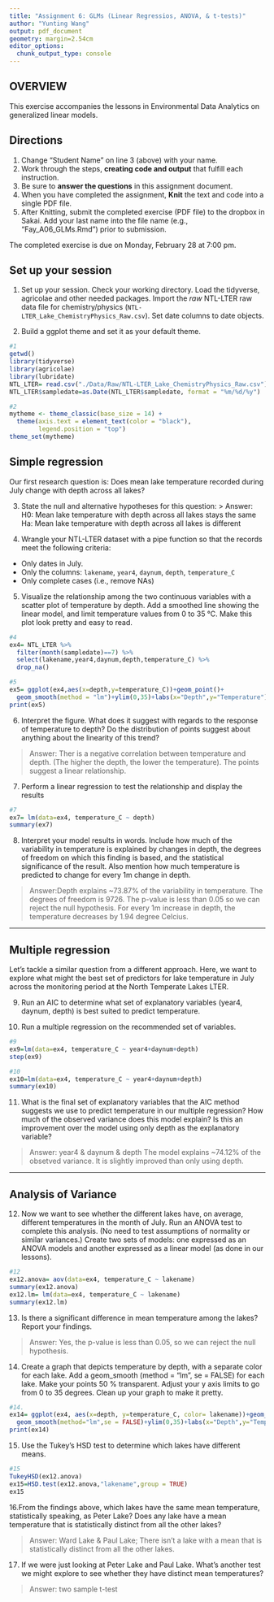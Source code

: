 ```yaml
---
title: "Assignment 6: GLMs (Linear Regressios, ANOVA, & t-tests)"
author: "Yunting Wang"
output: pdf_document
geometry: margin=2.54cm
editor_options: 
  chunk_output_type: console
---
```


## OVERVIEW

This exercise accompanies the lessons in Environmental Data Analytics on generalized linear models. 

## Directions
1. Change "Student Name" on line 3 (above) with your name.
2. Work through the steps, **creating code and output** that fulfill each instruction.
3. Be sure to **answer the questions** in this assignment document.
4. When you have completed the assignment, **Knit** the text and code into a single PDF file.
5. After Knitting, submit the completed exercise (PDF file) to the dropbox in Sakai. Add your last name into the file name (e.g., "Fay_A06_GLMs.Rmd") prior to submission.

The completed exercise is due on Monday, February 28 at 7:00 pm.

## Set up your session 
1. Set up your session. Check your working directory. Load the tidyverse, agricolae and other needed packages. Import the *raw* NTL-LTER raw data file for chemistry/physics (`NTL-LTER_Lake_ChemistryPhysics_Raw.csv`). Set date columns to date objects.

2. Build a ggplot theme and set it as your default theme.

```r
#1
getwd()
library(tidyverse)
library(agricolae)
library(lubridate)
NTL_LTER= read.csv("./Data/Raw/NTL-LTER_Lake_ChemistryPhysics_Raw.csv")
NTL_LTER$sampledate=as.Date(NTL_LTER$sampledate, format = "%m/%d/%y")

#2
mytheme <- theme_classic(base_size = 14) +
  theme(axis.text = element_text(color = "black"), 
        legend.position = "top")
theme_set(mytheme)

```

## Simple regression
Our first research question is: Does mean lake temperature recorded during July change with depth across all lakes?

3. State the null and alternative hypotheses for this question:
> Answer:
H0: Mean lake temperature with depth across all lakes stays the same
Ha: Mean lake temperature with depth across all lakes is different


4.  Wrangle your NTL-LTER dataset with a pipe function so that the records meet the following criteria: 
 * Only dates in July. 
 * Only the columns: `lakename`, `year4`, `daynum`, `depth`, `temperature_C`
 * Only complete cases (i.e., remove NAs)

5. Visualize the relationship among the two continuous variables with a scatter plot of temperature by depth. Add a smoothed line showing the linear model, and limit temperature values from 0 to 35 °C. Make this plot look pretty and easy to read.

```r
#4
ex4= NTL_LTER %>%
  filter(month(sampledate)==7) %>%
  select(lakename,year4,daynum,depth,temperature_C) %>%
  drop_na()

#5
ex5= ggplot(ex4,aes(x=depth,y=temperature_C))+geom_point()+
  geom_smooth(method = "lm")+ylim(0,35)+labs(x="Depth",y="Temperature")
print(ex5)
```


6. Interpret the figure. What does it suggest with regards to the response of temperature to depth? Do the distribution of points suggest about anything about the linearity of this trend?

> Answer: Ther is a negative correlation between temperature and depth. (The higher the depth, the lower the temperature). The points suggest a linear relationship.


7. Perform a linear regression to test the relationship and display the results

```r
#7
ex7= lm(data=ex4, temperature_C ~ depth)
summary(ex7)
```


8. Interpret your model results in words. Include how much of the variability in temperature is explained by changes in depth, the degrees of freedom on which this finding is based, and the statistical significance of the result. Also mention how much temperature is predicted to change for every 1m change in depth. 

> Answer:Depth explains ~73.87% of the variability in temperature. The degrees of freedom is 9726. The p-value is less than 0.05 so we can reject the null hypothesis. For every 1m increase in depth, the temperature decreases by 1.94 degree Celcius. 


---

## Multiple regression
Let's tackle a similar question from a different approach. Here, we want to explore what might the best set of predictors for lake temperature in July across the monitoring period at the North Temperate Lakes LTER. 


9. Run an AIC to determine what set of explanatory variables (year4, daynum, depth) is best suited to predict temperature.

10. Run a multiple regression on the recommended set of variables. 

```r
#9
ex9=lm(data=ex4, temperature_C ~ year4+daynum+depth)
step(ex9)

#10
ex10=lm(data=ex4, temperature_C ~ year4+daynum+depth)
summary(ex10)


```

11. What is the final set of explanatory variables that the AIC method suggests we use to predict temperature in our multiple regression? How much of the observed variance does this model explain? Is this an improvement over the model using only depth as the explanatory variable?

> Answer: year4 & daynum & depth
The model explains ~74.12% of the obsetved variance. It is slightly improved than only using depth.


---
## Analysis of Variance

12. Now we want to see whether the different lakes have, on average, different temperatures in the month of July. Run an ANOVA test to complete this analysis. (No need to test assumptions of normality or similar variances.) Create two sets of models: one expressed as an ANOVA models and another expressed as a linear model (as done in our lessons).

```r
#12
ex12.anova= aov(data=ex4, temperature_C ~ lakename)
summary(ex12.anova)
ex12.lm= lm(data=ex4, temperature_C ~ lakename)
summary(ex12.lm)
```

13. Is there a significant difference in mean temperature among the lakes? Report your findings. 

> Answer: Yes, the p-value is less than 0.05, so we can reject the null hypothesis.



14. Create a graph that depicts temperature by depth, with a separate color for each lake. Add a geom_smooth (method = "lm", se = FALSE) for each lake. Make your points 50 % transparent. Adjust your y axis limits to go from 0 to 35 degrees. Clean up your graph to make it pretty. 

```r
#14.
ex14= ggplot(ex4, aes(x=depth, y=temperature_C, color= lakename))+geom_point(alpha=0.5)+
  geom_smooth(method="lm",se = FALSE)+ylim(0,35)+labs(x="Depth",y="Temperature")
print(ex14)
```

15. Use the Tukey's HSD test to determine which lakes have different means.

```r
#15
TukeyHSD(ex12.anova)
ex15=HSD.test(ex12.anova,"lakename",group = TRUE)
ex15
```

16.From the findings above, which lakes have the same mean temperature, statistically speaking, as Peter Lake? Does any lake have a mean temperature that is statistically distinct from all the other lakes?

>Answer: Ward Lake & Paul Lake; There isn't a lake with a mean that is statistically distinct from all the other lakes.

 

17. If we were just looking at Peter Lake and Paul Lake. What's another test we might explore to see whether they have distinct mean temperatures? 

>Answer: two sample t-test


